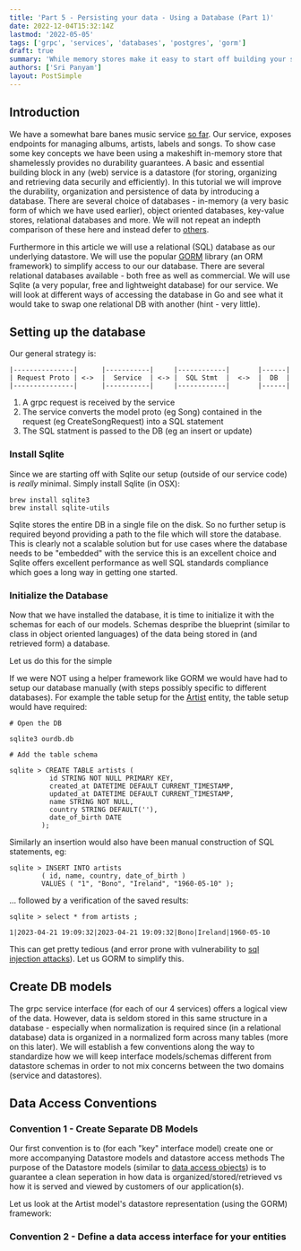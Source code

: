 ```yaml
---
title: 'Part 5 - Persisting your data - Using a Database (Part 1)'
date: 2022-12-04T15:32:14Z
lastmod: '2022-05-05'
tags: ['grpc', 'services', 'databases', 'postgres', 'gorm']
draft: true
summary: 'While memory stores make it easy to start off building your services, it is very toilsome to re-seed your data on each load.  We can overcome that by using a database to persist your data.   In this is article let us persist our data using a popular relational database - Postgres - and the popular GORM (ORM) frameworks.'
authors: ['Sri Panyam']
layout: PostSimple
---
```


## Introduction 

We have a somewhat bare banes music service [so far](../index).   Our service, exposes endpoints for managing albums, artists, labels and songs.   To show case some key concepts we have been using a makeshift in-memory store that shamelessly provides no durability guarantees.   A basic and essential building block in any (web) service is a datastore (for storing, organizing and retrieving data securily and efficiently).  In this tutorial we will improve the durability, organization and persistence of data by introducing a database.  There are several choice of databases - in-memory (a very basic form of which we have used earlier), object oriented databases, key-value stores, relational databases and more.   We will not repeat an indepth comparison of these here and instead defer to [others](https://www.prisma.io/dataguide/intro/comparing-database-types).

Furthermore in this article we will use a relational (SQL) database as our underlying datastore.   We will use the popular [GORM](https://gorm.io/) library (an ORM framework) to simplify access to our our database.    There are several relational databases available - both free as well as commercial.   We will use Sqlite (a very popular, free and lightweight database) for our service.  We will look at different ways of accessing the database in Go and see what it would take to swap one relational DB with another (hint - very little).   

## Setting up the database

Our general strategy is:

```
|---------------|      |-----------|     |------------|       |------|
| Request Proto | <->  |  Service  | <-> |  SQL Stmt  |  <->  |  DB  |
|---------------|      |-----------|     |------------|       |------|
```

1. A grpc request is received by the service
2. The service converts the model proto (eg Song) contained in the request (eg CreateSongRequest) into a SQL statement
3. The SQL statment is passed to the DB (eg an insert or update)

### Install Sqlite

Since we are starting off with Sqlite our setup (outside of our service code) is *really* minimal.  Simply install Sqlite (in OSX):

```
brew install sqlite3
brew install sqlite-utils
```

Sqlite stores the entire DB in a single file on the disk.  So no further setup is required beyond providing a path to the file which will store the database.   This is clearly not a scalable solution but for use cases where the database needs to be "embedded" with the service this is an excellent choice and Sqlite offers excellent performance as well SQL standards compliance which goes a long way in getting one started.

### Initialize the Database

Now that we have installed the database, it is time to initialize it with the schemas for each of our models.  Schemas despribe the blueprint (similar to class in object oriented languages) of the data being stored in (and retrieved form) a database.

Let us do this for the simple 

If we were NOT using a helper framework like GORM we would have had to setup our database manually (with steps possibly specific to different databases).  For example the table setup for the [Artist](https://github.com/panyam/grpcdemos/blob/06e2de1a4c95b35e5c1af0690f2ff1d9f7b9acf0/musicservice/protos/musicservice/v1/models.proto#L29) entity, the table setup would have required:

```
# Open the DB

sqlite3 ourdb.db
```

```
# Add the table schema 

sqlite > CREATE TABLE artists (
          id STRING NOT NULL PRIMARY KEY,
          created_at DATETIME DEFAULT CURRENT_TIMESTAMP,
          updated_at DATETIME DEFAULT CURRENT_TIMESTAMP,
          name STRING NOT NULL,
          country STRING DEFAULT(''),
          date_of_birth DATE
        );
```

Similarly an insertion would also have been manual construction of SQL statements, eg:

```
sqlite > INSERT INTO artists 
        ( id, name, country, date_of_birth )
        VALUES ( "1", "Bono", "Ireland", "1960-05-10" );
```

... followed by a verification of the saved results:

```
sqlite > select * from artists ; 

1|2023-04-21 19:09:32|2023-04-21 19:09:32|Bono|Ireland|1960-05-10

```

This can get pretty tedious (and error prone with vulnerability to [sql injection attacks](https://www.w3schools.com/sql/sql_injection.asp)).   Let us GORM to simplify this.

## Create DB models 

The grpc service interface (for each of our 4 services) offers a logical view of the data.  However, data is seldom stored in this same structure in a database - especially when normalization is required since (in a relational database) data is organized in a normalized form across many tables (more on this later).   We will establish a few conventions along the way to standardize how we will keep interface models/schemas different from datastore schemas in order to not mix concerns between the two domains (service and datastores).

## Data Access Conventions

### Convention 1 - Create Separate DB Models

Our first convention is to (for each "key" interface model) create one or more accompanying Datastore models and datastore access methods  The purpose of the Datastore models (similar to [data access objects](https://en.wikipedia.org/wiki/Data_access_object)) is to guarantee a clean seperation in how data is organized/stored/retrieved vs how it is served and viewed by customers of our application(s).

Let us look at the Artist model's datastore representation (using the GORM) framework:

<CodeEmbed
  title="Artist"
  language="protobuf"
  url="https://raw.githubusercontent.com/panyam/grpcdemos/PART1/musicservice/protos/musicservice/v1/models.proto"
  height="300px"
  style="height: 300px; overflow: scroll"
/>

### Convention 2 - Define a data access interface for your entities
